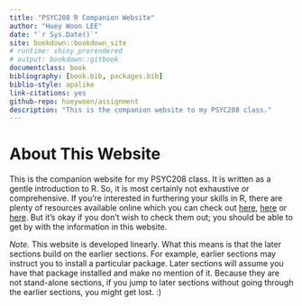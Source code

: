 ```yaml
---
title: "PSYC208 R Companion Website"
author: "Huey Woon LEE"
date: "`r Sys.Date()`"
site: bookdown::bookdown_site
# runtime: shiny_prerendered
# output: bookdown::gitbook
documentclass: book
bibliography: [book.bib, packages.bib]
biblio-style: apalike
link-citations: yes
github-repo: hueywoon/assignment
description: "This is the companion website to my PSYC208 class."
---
```


# About This Website {.unnumbered}

This is the companion website for my PSYC208 class. It is written as a gentle introduction to R. So, it is most certainly not exhaustive or comprehensive. If you're interested in furthering your skills in R, there are plenty of resources available online which you can check out [here](https://r4ds.had.co.nz/), [here](https://stat545.com/index.html) or [here](http://adv-r.had.co.nz/). But it's okay if you don't wish to check them out; you should be able to get by with the information in this website. 

_Note._ This website is developed linearly. What this means is that the later sections build on the earlier sections. For example, earlier sections may instruct you to install a particular package. Later sections will assume you have that package installed and make no mention of it. Because they are not stand-alone sections, if you jump to later sections without going through the earlier sections, you might get lost. :)